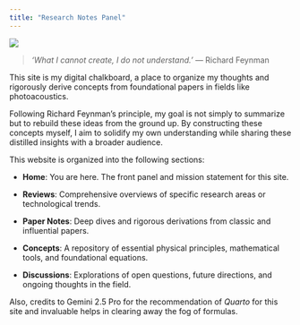 ```yaml
---
title: "Research Notes Panel"
---
```


![](./assets/main-qimg-87833c78a604ff07a82ff7787574e197.webp)

>  *‘What I cannot create, I do not understand.’* — Richard Feynman
>
> 

This site is my digital chalkboard, a place to organize my thoughts and rigorously derive concepts from foundational papers in fields like photoacoustics. 

Following Richard Feynman's principle, my goal is not simply to summarize but to rebuild these ideas from the ground up. By constructing these concepts myself, I aim to solidify my own understanding while sharing these distilled insights with a broader audience.

This website is organized into the following sections:

- **Home**: You are here. The front panel and mission statement for this site.

- **Reviews**: Comprehensive overviews of specific research areas or technological trends.

- **Paper Notes**: Deep dives and rigorous derivations from classic and influential papers.

- **Concepts**: A repository of essential physical principles, mathematical tools, and foundational equations.

- **Discussions**: Explorations of open questions, future directions, and ongoing thoughts in the field.

  

Also, credits to Gemini 2.5 Pro for the recommendation of *Quarto* for this site and invaluable helps in clearing away the fog of formulas.
